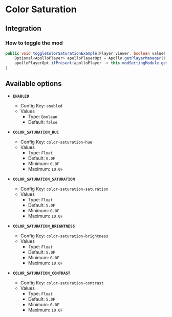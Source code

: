 # Color Saturation

## Integration

### How to toggle the mod

```java
public void toggleColorSaturationExample(Player viewer, boolean value) {
    Optional<ApolloPlayer> apolloPlayerOpt = Apollo.getPlayerManager().getPlayer(viewer.getUniqueId());
    apolloPlayerOpt.ifPresent(apolloPlayer -> this.modSettingModule.getOptions().set(apolloPlayer, ModColorSaturation.ENABLED, value));
}
```

## Available options

- __`ENABLED`__
    - Config Key: `enabled`
    - Values
        - Type: `Boolean`
        - Default: `false`

- __`COLOR_SATURATION_HUE`__
    - Config Key: `color-saturation-hue`
    - Values
        - Type: `Float`
        - Default: `0.0F`
        - Minimum: `0.0F`
        - Maximum: `10.0F`

- __`COLOR_SATURATION_SATURATION`__
    - Config Key: `color-saturation-saturation`
    - Values
        - Type: `Float`
        - Default: `5.0F`
        - Minimum: `0.0F`
        - Maximum: `10.0F`

- __`COLOR_SATURATION_BRIGHTNESS`__
    - Config Key: `color-saturation-brightness`
    - Values
        - Type: `Float`
        - Default: `5.0F`
        - Minimum: `0.0F`
        - Maximum: `10.0F`

- __`COLOR_SATURATION_CONTRAST`__
    - Config Key: `color-saturation-contrast`
    - Values
        - Type: `Float`
        - Default: `5.0F`
        - Minimum: `0.0F`
        - Maximum: `10.0F`

